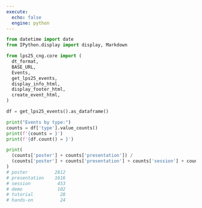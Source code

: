 ```yaml
---
execute:
  echo: false
  engine: python
---
```


```python
from datetime import date
from IPython.display import display, Markdown

from lps25_cng.core import (
  dt_format,
  BASE_URL,
  Events,
  get_lps25_events,
  display_info_html,
  display_footer_html,
  create_event_html,
)
```


```python
df = get_lps25_events().as_dataframe()
```

```python
print("Events by type:")
counts = df['type'].value_counts()
print(f'{counts = }')
print(f'{df.count() = }')
```

```python
print(
  (counts['poster'] + counts['presentation']) / 
  (counts['poster'] + counts['presentation'] + counts['session'] + counts['demo'] + counts['tutorial'] + counts['hands-on'])
)
# poster          2812
# presentation    1616
# session          453
# demo             102
# tutorial          28
# hands-on          24
```
